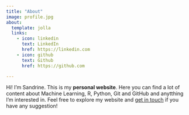 ```yaml
---
title: "About"
image: profile.jpg
about:
  template: jolla
  links:
    - icon: linkedin
      text: LinkedIn
      href: https://linkedin.com
    - icon: github
      text: Github
      href: https://github.com

---
```


Hi! I'm Sandrine.  This is my **personal website**. Here you can find a lot of content about Machine Learning, R, Python, Git and GitHub and anytthing I'm interested in.  Feel free to explore my website and [get in touch](mailto: respectmyprivacy007@gmail.com) if you have any suggestion! 

